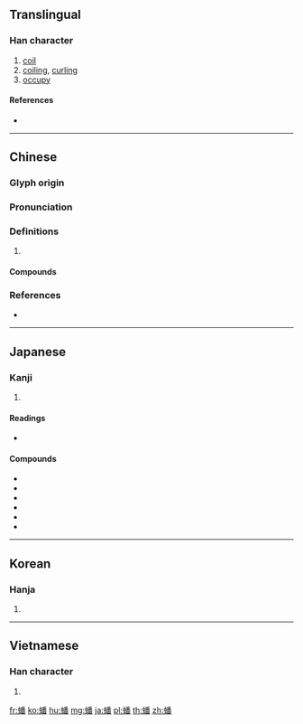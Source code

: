 {{character info/new}}
==Translingual==

===Han character===
{{Han char|rn=142|rad=虫|as=12|sn=18|four=52169|canj=LIHDW}}

# [[coil]]
# [[coiling]], [[curling]]
# [[occupy]]

====References====
* {{Han ref|kx=1097.070|dkj=33591|dj=1561.300|hdz=42893.060|uh=87E0|ud=34784|bh=C2CF|bd=49871}}

----

==Chinese==
{{zh-forms}}

===Glyph origin===
{{Han etym}}

===Pronunciation===
{{zh-pron
|m=pán
|c=pun4,faan4
|mc=y
|oc=y
|cat=
}}

===Definitions===
{{zh-hanzi}}

# {{rfdef|zh}}

====Compounds====
{{zh-der|屈蟠|泥蟠|王母蟠桃|虎踞龍蟠|虯蟠|蟠夔紋|蟠曲|蟠木|蟠桃|蟠桃會|蟠虯紋|蟠虺紋|蟠螭紋|蟠踞|蟠采|蟠龍|蟠龍松|龍蟠虎踞|龍蟠鳳逸}}

===References===
* {{R:yue:Hanzi}}

----

==Japanese==

===Kanji===
{{ja-kanji|grade=|rs=虫12}}

# {{defn|lang=ja|sort=虫12}}

====Readings====
* {{ja-readings|on=[[はん]] (han), [[ぼん]] (bon), [[ばん]] (ban)|kun=[[わらじむし]] (warajimushi), [[つもる]] (tsumoru), [[わだかまる]] (wadakamaru),[[あつまる]] (atsumaru)}}

====Compounds====
{{der-top|Compounds}}
* {{ja-r|蟠竜|はんりょう}}
* {{ja-r|蟠踞|ばんきょ}}
* {{ja-r|蟠屈|ばんくつ}}
* {{ja-r|蟠竜湖|ばんりゅうこ}}
* {{ja-r|蟠竜湖県立自然公園|ばんりゅうこけんりつしぜんこうえん}}
* {{ja-r|蟠車|まいのは}}
{{der-bottom}}

----

==Korean==

===Hanja===
{{ko-hanja|hangeul=반|eumhun=|rv=ban|mr=pan|y=pan}}

# {{defn|lang=ko|sort=虫12}}

----

==Vietnamese==

===Han character===
{{vi-hantu|[[bàn]]|rs=虫12}}

# {{defn|lang=vi|sort=虫12}}

[[fr:蟠]]
[[ko:蟠]]
[[hu:蟠]]
[[mg:蟠]]
[[ja:蟠]]
[[pl:蟠]]
[[th:蟠]]
[[zh:蟠]]